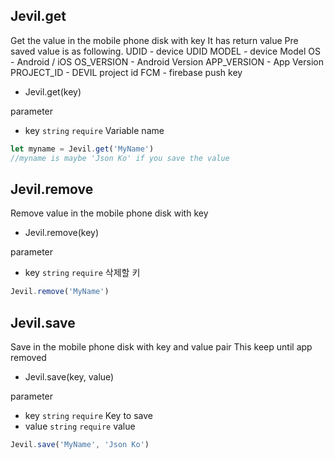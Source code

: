 
## Jevil.get

Get the value in the mobile phone disk with key
It has return value
Pre saved value is as following.
UDID - device UDID MODEL - device Model OS - Android / iOS OS_VERSION - Android Version APP_VERSION - App Version PROJECT_ID - DEVIL project id FCM - firebase push key

- Jevil.get(key)

parameter

- key `string` `require` Variable name


```js filename="Example code"
let myname = Jevil.get('MyName')
//myname is maybe 'Json Ko' if you save the value
```




## Jevil.remove

Remove value in the mobile phone disk with key

- Jevil.remove(key)

parameter

- key `string` `require` 삭제할 키


```js filename="Example code"
Jevil.remove('MyName')
```




## Jevil.save

Save in the mobile phone disk with key and value pair This keep until app removed

- Jevil.save(key, value)

parameter

- key `string` `require` Key to save
- value `string` `require` value


```js filename="Example code"
Jevil.save('MyName', 'Json Ko')
```



